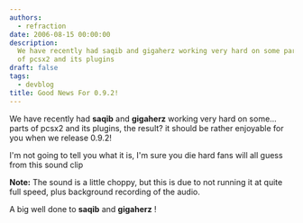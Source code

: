 ```yaml
---
authors:
  - refraction
date: 2006-08-15 00:00:00
description:
  We have recently had saqib and gigaherz working very hard on some parts
  of pcsx2 and its plugins
draft: false
tags:
  - devblog
title: Good News For 0.9.2!
---
```


We have recently had **saqib** and **gigaherz** working very hard on
some... parts of pcsx2 and its plugins, the result? it should be rather
enjoyable for you when we release 0.9.2!

<!-- truncate -->

I'm not going to tell you what it is, I'm sure you die hard fans will
all guess from this sound clip

**Note:** The sound is a little choppy, but this is due to not running
it at quite full speed, plus background recording of the audio.

A big well done to **saqib** and **gigaherz** !

<!-- TODO legacy **Pcsx2prog.mp3** - 1min 128kbps Stereo MP3 -->
